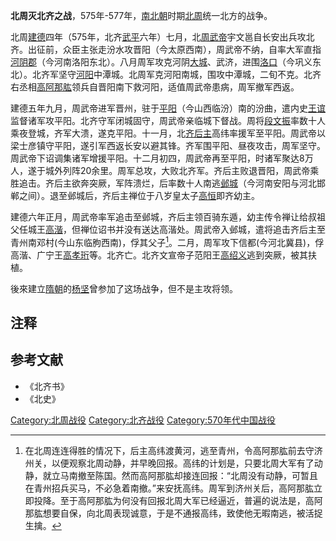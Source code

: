'''北周灭北齐之战'''，575年-577年，[[南北朝|南北朝]]时期[[北周|北周]]统一北方的战争。

北周[[建德_(北周)|建德]]四年（575年，北齐[[武平_(北齐)|武平]]六年）七月，北[[周武帝|周武帝]]宇文邕自长安出兵攻北齐。出征前，众臣主张走汾水攻晋阳（今太原西南），周武帝不纳，自率大军直指[[河阴郡|河阴郡]]（今河南洛阳东北）。八月周军攻克河阴[[大城縣|大城]]、武济，进围[[洛口|洛口]]（今巩义东北）。北齐军坚守[[河阳|河阳]]中潭城。北周军克河阳南城，围攻中潭城，二旬不克。北齐右丞相[[高阿那肱|高阿那肱]]领兵自晋阳南下救河阳，适值周武帝患病，周军撤军西返。 

建德五年九月，周武帝进军晋州，驻于[[平阳|平阳]]（今山西临汾）南的汾曲，遣内史[[王谊|王谊]]监督诸军攻平阳。北齐守军闭城固守，周武帝亲临城下督战。周将[[段文振|段文振]]率数十人乘夜登城，齐军大溃，遂克平阳。十一月，北[[齐后主|齐后主]]高纬率援军至平阳。周武帝以梁士彦镇守平阳，遂引军西返长安以避其锋。齐军围平阳、昼夜攻击，周军坚守。周武帝下诏调集诸军增援平阳。十二月初四，周武帝再至平阳，时诸军聚达8万人，遂于城外列阵20余里。周军总攻，大败北齐军。齐后主败退晋阳，周武帝乘胜追击。齐后主欲奔突厥，军阵溃烂，后率数十人南逃[[邺城|邺城]]（今河南安阳与河北邯郸之间）。退至邺城后，齐后主禅位于八岁皇太子[[齊幼主|高恒]]即齐幼主。

建德六年正月，周武帝率军追击至邺城，齐后主领百骑东遁，幼主传令禅让给叔祖父任城王[[高湝|高湝]]，但禅位诏书并没有送达高湝处。周武帝入邺城，遣将追击齐后主至青州南邓村(今山东临朐西南)，俘其父子<ref>在北周连连得胜的情况下，后主高纬渡黄河，逃至青州，令高阿那肱前去守济州关，以便观察北周动静，并早晚回报。高纬的计划是，只要北周大军有了动静，就立马南撤至陈国。然而高阿那肱却接连回报：“北周没有动静，可暂且在青州招兵买马，不必急着南撤。”来安抚高纬。周军到济州关后，高阿那肱立即投降。至于高阿那肱为何没有回报北周大军已经逼近，普遍的说法是，高阿那肱想要自保，向北周表现诚意，于是不通报高纬，致使他无暇南逃，被活捉生擒。</ref>。二月，周军攻下信都(今河北冀县)，俘高湝、广宁王[[高孝珩|高孝珩]]等。北齐亡。北齐文宣帝子范阳王[[高绍义|高绍义]]逃到突厥，被其扶植。

後來建立[[隋朝|隋朝]]的[[隋文帝|杨坚]]曾参加了这场战争，但不是主攻将领。

==注释==
{{reflist}}

==参考文献==
* 《北齐书》
* 《北史》

[[Category:北周战役|Category:北周战役]]
[[Category:北齐战役|Category:北齐战役]]
[[Category:570年代中国战役|Category:570年代中国战役]]